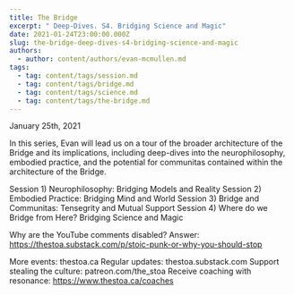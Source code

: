 ```yaml
---
title: The Bridge
excerpt: " Deep-Dives. S4. Bridging Science and Magic"
date: 2021-01-24T23:00:00.000Z
slug: the-bridge-deep-dives-s4-bridging-science-and-magic
authors:
  - author: content/authors/evan-mcmullen.md
tags:
  - tag: content/tags/session.md
  - tag: content/tags/bridge.md
  - tag: content/tags/science.md
  - tag: content/tags/the-bridge.md
---
```


January 25th, 2021

In this series, Evan will lead us on a tour of the broader architecture of the Bridge and its implications, including deep-dives into the neurophilosophy, embodied practice, and the potential for communitas contained within the architecture of the Bridge.

Session 1)
Neurophilosophy: Bridging Models and Reality
Session 2)
Embodied Practice: Bridging Mind and World
Session 3)
Bridge and Communitas: Tensegrity and Mutual Support
Session 4)
Where do we Bridge from Here? Bridging Science and Magic

Why are the YouTube comments disabled? Answer: https://thestoa.substack.com/p/stoic-punk-or-why-you-should-stop

More events: thestoa.ca
Regular updates: thestoa.substack.com
Support stealing the culture: patreon.com/the_stoa
Receive coaching with resonance: https://www.thestoa.ca/coaches
